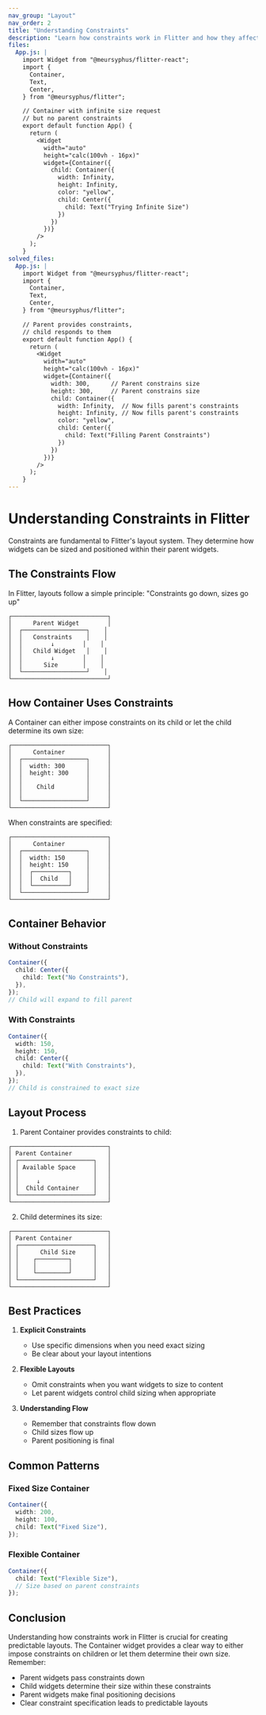 ```yaml
---
nav_group: "Layout"
nav_order: 2
title: "Understanding Constraints"
description: "Learn how constraints work in Flitter and how they affect widget sizing"
files:
  App.js: |
    import Widget from "@meursyphus/flitter-react";
    import {
      Container,
      Text,
      Center,
    } from "@meursyphus/flitter";

    // Container with infinite size request
    // but no parent constraints
    export default function App() {
      return (
        <Widget
          width="auto"
          height="calc(100vh - 16px)"
          widget={Container({
            child: Container({
              width: Infinity,
              height: Infinity,
              color: "yellow",
              child: Center({
                child: Text("Trying Infinite Size")
              })
            })
          })}
        />
      );
    }
solved_files:
  App.js: |
    import Widget from "@meursyphus/flitter-react";
    import {
      Container,
      Text,
      Center,
    } from "@meursyphus/flitter";

    // Parent provides constraints,
    // child responds to them
    export default function App() {
      return (
        <Widget
          width="auto"
          height="calc(100vh - 16px)"
          widget={Container({
            width: 300,      // Parent constrains size
            height: 300,     // Parent constrains size
            child: Container({
              width: Infinity,  // Now fills parent's constraints
              height: Infinity, // Now fills parent's constraints
              color: "yellow",
              child: Center({
                child: Text("Filling Parent Constraints")
              })
            })
          })}
        />
      );
    }
---
```


# Understanding Constraints in Flitter

Constraints are fundamental to Flitter's layout system. They determine how widgets can be sized and positioned within their parent widgets.

## The Constraints Flow

In Flitter, layouts follow a simple principle: "Constraints go down, sizes go up"

```
┌───────────────────────────┐
│      Parent Widget        │
│  ┌──────────────────┐    │
│  │   Constraints    │    │
│  │        ↓        │    │
│  │   Child Widget   │    │
│  │        ↓        │    │
│  │      Size       │    │
│  └──────────────────┘    │
└───────────────────────────┘
```

## How Container Uses Constraints

A Container can either impose constraints on its child or let the child determine its own size:

```
┌───────────────────────────┐
│      Container            │
│  ┌──────────────────┐     │
│  │  width: 300      │     │
│  │  height: 300     │     │
│  │                  │     │
│  │    Child         │     │
│  │                  │     │
│  └──────────────────┘     │
└───────────────────────────┘
```

When constraints are specified:

```
┌───────────────────────────┐
│      Container            │
│  ┌──────────────────┐     │
│  │  width: 150      │     │
│  │  height: 150     │     │
│  │  ┌──────────┐    │     │
│  │  │  Child   │    │     │
│  │  └──────────┘    │     │
│  └──────────────────┘     │
└───────────────────────────┘
```

## Container Behavior

### Without Constraints

```typescript
Container({
  child: Center({
    child: Text("No Constraints"),
  }),
});
// Child will expand to fill parent
```

### With Constraints

```typescript
Container({
  width: 150,
  height: 150,
  child: Center({
    child: Text("With Constraints"),
  }),
});
// Child is constrained to exact size
```

## Layout Process

1. Parent Container provides constraints to child:

```
┌───────────────────────────┐
│ Parent Container          │
│ ┌─────────────────────┐   │
│ │ Available Space     │   │
│ │                     │   │
│ │     ↓               │   │
│ │  Child Container    │   │
│ └─────────────────────┘   │
└───────────────────────────┘
```

2. Child determines its size:

```
┌───────────────────────────┐
│ Parent Container          │
│ ┌─────────────────────┐   │
│ │      Child Size     │   │
│ │    ┌─────────┐      │   │
│ │    │         │      │   │
│ │    └─────────┘      │   │
│ └─────────────────────┘   │
└───────────────────────────┘
```

## Best Practices

1. **Explicit Constraints**

   - Use specific dimensions when you need exact sizing
   - Be clear about your layout intentions

2. **Flexible Layouts**

   - Omit constraints when you want widgets to size to content
   - Let parent widgets control child sizing when appropriate

3. **Understanding Flow**
   - Remember that constraints flow down
   - Child sizes flow up
   - Parent positioning is final

## Common Patterns

### Fixed Size Container

```typescript
Container({
  width: 200,
  height: 100,
  child: Text("Fixed Size"),
});
```

### Flexible Container

```typescript
Container({
  child: Text("Flexible Size"),
  // Size based on parent constraints
});
```

## Conclusion

Understanding how constraints work in Flitter is crucial for creating predictable layouts. The Container widget provides a clear way to either impose constraints on children or let them determine their own size. Remember:

- Parent widgets pass constraints down
- Child widgets determine their size within these constraints
- Parent widgets make final positioning decisions
- Clear constraint specification leads to predictable layouts

